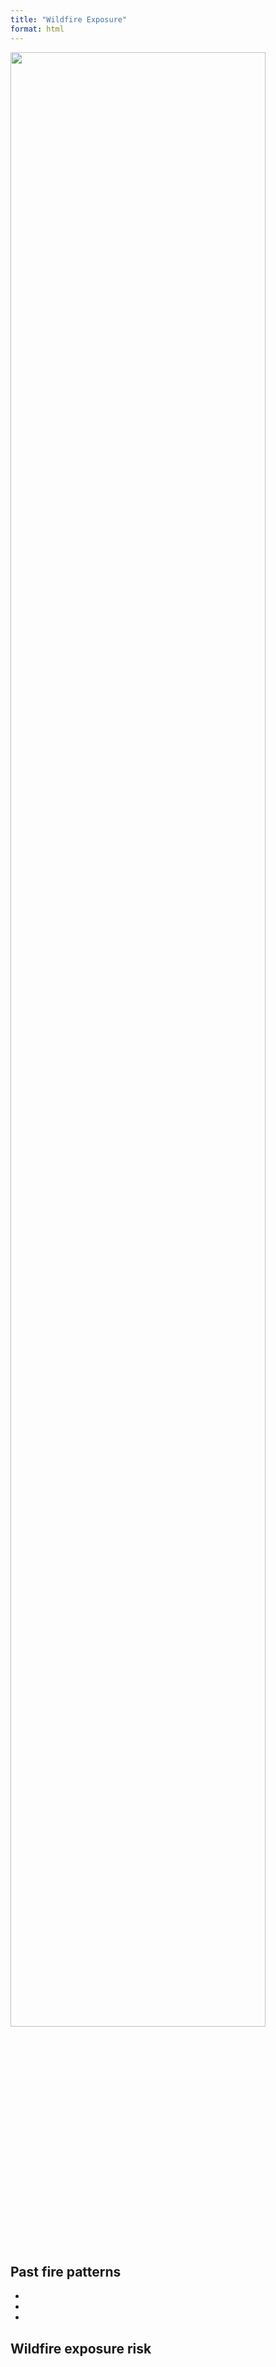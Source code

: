 ```yaml
---
title: "Wildfire Exposure"
format: html
---
```


![](images/mfri.jpg){width="90%"} <br>


## Past fire patterns

*
*
*


## Wildfire exposure risk